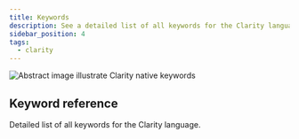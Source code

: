 ```yaml
---
title: Keywords
description: See a detailed list of all keywords for the Clarity language.
sidebar_position: 4
tags:
  - clarity
---
```



![Abstract image illustrate Clarity native keywords](/img/keywords.jpg)

## Keyword reference

Detailed list of all keywords for the Clarity language.

<KeywordsReferences toc={toc} />
